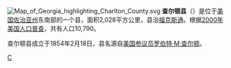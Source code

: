 [[File:Map_of_Georgia_highlighting_Charlton_County.svg|right]]
'''查尔顿县'''（{{lang-en|Charlton County}}）是位于[[美国|美国]][[佐治亚州|佐治亚州]]东南部的一个县，面积2,028平方公里，县治[[福克斯通_(佐治亚州)|福克斯通]]。根据[[2000年美国人口普查|2000年美国人口普查]]，共有人口10,790。

查尔顿县成立于1854年2月18日，县名源自[[美国参议员|美国参议员]][[罗伯特·M·查尔顿|罗伯特·M·查尔顿]]。

{{查爾頓縣 (喬治亞州)}}
{{Georgia}}

[[Category:佐治亚州行政区划|C]]